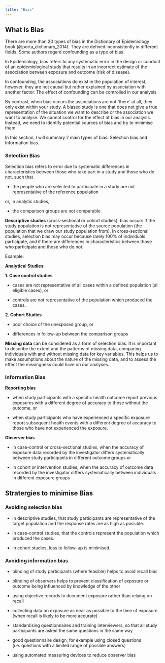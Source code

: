 ```yaml
---
title: "Bias"
---
```

## What is Bias

There are more than 20 types of bias in the Dictionary of Epidemiology book (@porta_dictionary_2014). They are defined inconsistently in different fields. Some authors regard confounding as a type of bias. 

In Epidemiology, bias refers to any systematic error in the design or conduct of an epidemiological study that results in an incorrect estimate of the association between exposure and outcome (risk of disease).

In confounding, the associations do exist in the population of interest,  however, they are not causal but rather explained by association with another factor. The effect of confounding can be controlled in our analysis.

By contrast, when bias occurs the associations are not ‘there’ at all, they only exist within your study. A biased study is one that does not give a true representation of the situation we want to describe or the association we want to analyse. We cannot control for the effect of bias in our analysis. Instead, we need to identify potential sources of bias and try to minimise them. 

In this section, I will summary 2 main types of bias: Selection bias and Information bias. 

### Selection Bias

Selection bias refers to error due to systematic differences in characteristics between those who take part in a study and those who do not, such that

- the people who are selected to participate in a study are not representative of the reference population

or, in analytic studies,

- the comparison groups are not comparable

**Descriptive studies** (cross-sectional or cohort studies): bias occurs if the study population is not representative of the source population (the population that we draw our study population from). In cross-sectional studies, selection bias may occur because rarely 100% of individuals participate, and if there are differences in characteristics between those who participate and those who do not.

Example: 

**Analytical Studies**:

**1. Case control studies**

- cases are not representative of all cases within a defined population (all eligible cases), or

- controls are not representative of the population which produced the cases.

**2. Cohort Studies**

- poor choice of the unexposed group, or

- differences in follow-up between the comparison groups

**Missing data** can be considered as a form of selection bias. It is important to describe the extent and the patterns of missing data, comparing individuals with and without missing data for key variables. This helps us to make assumptions about the nature of the missing data, and to assess the effect the missingness could have on our analyses.

### Information Bias

**Reporting bias**

- when study participants with a specific health outcome report previous exposures with a different degree of accuracy to those without the outcome, or

- when study participants who have experienced a specific exposure report subsequent health events with a different degree of accuracy to those who have not experienced the exposure.

**Observer bias**

- in case-control or cross-sectional studies, when the accuracy of exposure data recorded by the investigator differs systematically between study participants in different outcome groups
or

- in cohort or intervention studies, when the accuracy of outcome data recorded by the investigator differs systematically between individuals in different exposure groups

## Stratergies to minimise Bias

### Avoiding selection bias

- in descriptive studies, that study participants are representative of the target population and the response rates are as high as possible.

- in case-control studies, that the controls represent the population which produced the cases.

- in cohort studies, loss to follow-up is minimised.

### Avoiding information bias

- blinding of study participants (where feasible) helps to avoid recall bias

- blinding of observers helps to prevent classification of exposure or outcome being influenced by knowledge of the other

- using objective records to document exposure rather than relying on recall

- collecting data on exposure as near as possible to the time of exposure (when recall is likely to be more accurate)

- standardising questionnaires and training interviewers, so that all study participants are asked the same questions in the same way

- good questionnaire design, for example using closed questions (i.e. questions with a limited range of possible answers)

- using automated measuring devices to reduce observer bias









